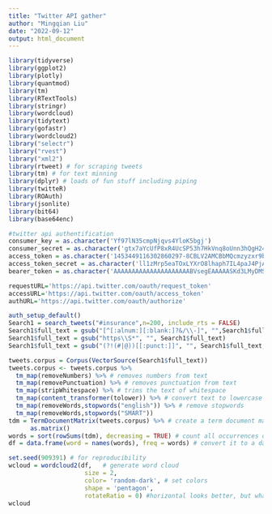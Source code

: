 ```yaml
---
title: "Twitter API gather"
author: "Mingqian Liu"
date: "2022-09-12"
output: html_document
---
```

```r
library(tidyverse)
library(ggplot2)
library(plotly)
library(quantmod)
library(tm)
library(RTextTools)
library(stringr) 
library(wordcloud) 
library(tidytext) 
library(gofastr)
library(wordcloud2)
library("selectr")
library("rvest")
library("xml2")
library(rtweet) # for scraping tweets
library(tm) # for text minning
library(dplyr) # loads of fun stuff including piping
library(twitteR)
library(ROAuth)
library(jsonlite)
library(bit64)
library(base64enc)
```


```r
#twitter api authentification 
consumer_key = as.character('Yf97lN35cmpNjqvs4YloK5bgj')
consumer_secret = as.character('gtx7aYcUfP8xR4UcSP53h7HkVnq8oUnn3hQgH24tKmMPJ9wZlw')
access_token = as.character('1453449116302860297-8CBLV2AMCBbMQcmzyzxr9beZo03EkU')
access_token_secret = as.character('ll1zMrp5eaTOxLYXrO8lhaph7IL4paJ4PjAdkrri6ILKY')
bearer_token = as.character('AAAAAAAAAAAAAAAAAAAAABVsegEAAAAASKd3LMyDMSW7bO6pWA0iF9R23cM%3DsCTiS4uKWVzw9tqUhmvD5NDL6zbnd2NCO5BK66jcG3uanmxz6D')
```

```r
requestURL='https://api.twitter.com/oauth/request_token'
accessURL='https://api.twitter.com/oauth/access_token'
authURL='https://api.twitter.com/oauth/authorize'
```

```r
auth_setup_default()
Search1 = search_tweets("#insurance",n=200, include_rts = FALSE)
Search1$full_text = gsub("[^[:alnum:][:blank:]?&/\\-]", "",Search1$full_text) 
Search1$full_text = gsub("https\\S*", "", Search1$full_text)
Search1$full_text = gsub("(?!(#|@))[[:punct:]]", "", Search1$full_text, perl = T)

tweets.corpus = Corpus(VectorSource(Search1$full_text))
tweets.corpus <- tweets.corpus %>%
  tm_map(removeNumbers) %>% # removes numbers from text
  tm_map(removePunctuation) %>% # removes punctuation from text
  tm_map(stripWhitespace) %>% # trims the text of whitespace
  tm_map(content_transformer(tolower)) %>% # convert text to lowercase
  tm_map(removeWords,stopwords("english")) %>% # remove stopwords
  tm_map(removeWords,stopwords("SMART"))
tdm = TermDocumentMatrix(tweets.corpus) %>% # create a term document matrix
      as.matrix()
words = sort(rowSums(tdm), decreasing = TRUE) # count all occurrences of each word and group them
df = data.frame(word = names(words), freq = words) # convert it to a dataframe

set.seed(909391) # for reproducibility
wcloud = wordcloud2(df,   # generate word cloud
                     size = 2,
                     color= 'random-dark', # set colors
                     shape = 'pentagon',
                     rotateRatio = 0) #horizontal looks better, but what do you think?
wcloud
```


